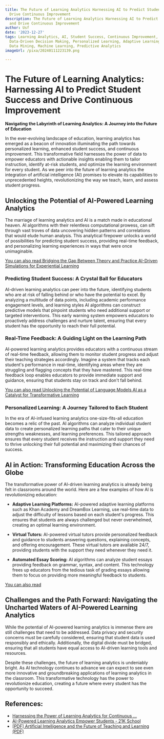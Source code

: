```yaml
---
title: The Future of Learning Analytics Harnessing AI to Predict Student Success and
  Drive Continuous Improvement
description: The Future of Learning Analytics Harnessing AI to Predict Student Success
  and Drive Continuous Improvement
author: Usf
date: '2023-12-27'
tags: Learning Analytics, AI, Student Success, Continuous Improvement, Education Technology,
  Data-Driven Decision Making, Personalized Learning, Adaptive Learning, Educational
  Data Mining, Machine Learning, Predictive Analytics
imageUrl: /pixa/20240111223139.png

---
```

# The Future of Learning  Analytics: Harnessing AI to Predict Student Success  and  Drive Continuous Improvement

**Navigating the  Labyrinth of Learning Analytics: A Journey into the  Future of Education**

In the ever-evolving  landscape of education, learning analytics has emerged as a beacon of innovation illuminating the  path towards personalized  learning, enhanced student success, and  continuous improvement. This transformative field harnesses the power of data to empower educators with actionable insights enabling them to tailor instruction, identify at-risk students, and optimize the learning environment for every student.  As we peer into the future of learning analytics the integration of artificial intelligence (AI) promises to elevate its capabilities to unprecedented heights, revolutionizing the way we teach, learn, and assess student progress.

## Unlocking the Potential of AI-Powered Learning Analytics

The marriage of learning analytics and AI is a match made in educational heaven. AI algorithms with their relentless computational prowess, can sift through vast troves of data uncovering hidden patterns and  correlations that would elude  human analysis. This analytical firepower unlocks a world of possibilities for  predicting  student success, providing real-time feedback, and personalizing learning experiences  in ways that were  once unimaginable.

[You can also read Bridging the Gap Between  Theory and Practice AI-Driven Simulations for Experiential  Learning](Bridging%20the%20Gap%20Between%20Theory%20and%20Practice%20AI-Driven%20Simulations%20for%20Experiential%20Learning)


### Predicting Student Success: A Crystal Ball  for Educators

AI-driven learning analytics  can peer into the future, identifying  students who are at risk  of falling  behind or who have  the potential to excel. By analyzing a multitude of data points, including academic performance engagement  levels, and learning styles AI algorithms can construct predictive models that pinpoint students who need additional support or  targeted interventions. This early warning system empowers educators to proactively address challenges and  nurture talent, ensuring that every student has  the opportunity to reach their  full  potential.

### Real-Time Feedback: A Guiding Light on the Learning Path

AI-powered learning  analytics provides educators with a continuous stream of real-time feedback, allowing them to monitor student progress and  adjust their  teaching strategies accordingly.  Imagine a system that tracks each student's  performance in real-time, identifying  areas where they are struggling  and  flagging concepts that they have mastered. This real-time feedback loop enables educators to  provide immediate  support and guidance, ensuring that students stay on track and don't fall behind.

[You can also  read Unlocking the Potential  of Language  Models AI  as a Catalyst for Transformative Learning](Unlocking%20the%20Potential%20of%20Language%20Models%20AI%20as%20a%20Catalyst%20for%20Transformative%20Learning)


### Personalized Learning: A Journey Tailored to Each Student

In the era  of AI-infused learning analytics one-size-fits-all  education becomes a relic of the past. AI algorithms can analyze individual  student data to create personalized learning paths that  cater to their unique strengths weaknesses, and learning preferences. This tailored  approach ensures that every student receives the instruction  and support they need to thrive unlocking their full potential and maximizing their chances  of success.

## AI in Action: Transforming  Education Across the Globe

The transformative power of AI-driven learning analytics is already being felt in classrooms around the world. Here are a few  examples  of how AI is revolutionizing  education:

* **Adaptive Learning Platforms:** AI-powered adaptive learning  platforms such as  Khan Academy and  DreamBox Learning, use real-time data to adjust the difficulty of lessons based on each student's progress.  This ensures that students are always challenged but never overwhelmed, creating an optimal learning environment.

* **Virtual Tutors:** AI-powered virtual tutors provide  personalized feedback and guidance to students answering  questions, explaining concepts, and offering encouragement. These virtual tutors are available 24/7, providing students with the support they need  whenever they need it.

* **Automated Essay Scoring:**  AI algorithms can analyze student essays providing feedback on grammar, syntax, and  content. This technology  frees up educators from the tedious task of grading essays allowing them to focus on providing more meaningful feedback  to students.

[You can  also read ]()


## Challenges and the Path  Forward: Navigating the Uncharted Waters of AI-Powered  Learning Analytics

While the potential of AI-powered learning analytics is immense there are still challenges that need to be addressed. Data privacy and security  concerns must be carefully considered, ensuring that student data is used responsibly and ethically. Additionally, the digital divide must be bridged, ensuring that all students have equal access to AI-driven learning tools and resources.

Despite these challenges, the future of learning  analytics  is undeniably bright. As AI technology continues to advance we can expect to see even more innovative and groundbreaking applications of learning analytics in the classroom. This transformative technology has the power to revolutionize education, creating a future where every student has the opportunity to succeed.

## References:
- [Harnessing the Power of Learning Analytics for Continuous ...](https://www.institutedata.com/us/blog/harnessing-the-power-of-learning-analytics-for-continuous-improvement/)
- [AI-Powered Learning Analytics Empower Students - 21K School](https://www.21kschool.world/us/blog/ai-powered-learning/)
- [[PDF] Artificial Intelligence and the Future of Teaching and Learning (PDF)](https://www2.ed.gov/documents/ai-report/ai-report.pdf)

